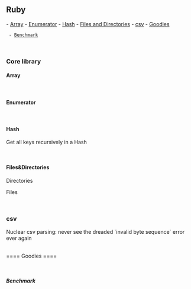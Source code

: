 == Ruby ==
- [[#Array|Array]]
- [[#Enumerator|Enumerator]]
- [[#Hash|Hash]]
- [[#Files&Directories|Files and Directories]]
- [[#csv|csv]]
- [[#Goodies|Goodies]]
  - [[#Benchmark|Benchmark]]

<br/>

=== Core library ===

==== Array ====
{{{class="ruby"
# reject values
  ["", "1", "2"].reject(&:empty?)

# Select values
  [10, 2, 1].select { |value| value >= 1 }

# Check values against condition
  [132, 12, 0.5].any? { |value| value > 1 }

# Select a random value
  %w(one two three).sample

# Sort hashes
  [{ age: 12, name: "John" }, { age: 21, name: "Betty" }].sort_by { |value_hash| value_hash[:age] }
}}}

<br/>

==== Enumerator ====
{{{class="ruby"
(1..4).each_with_object([]) { |item, ob| ob << item * 10 }
=> [10, 20, 30, 40]

> (1..4).each_with_object({}) { |i, ob| ob[i] = i * 10 }
=> {1=>10, 2=>20, 3=>30, 4=>40}
}}}

<br />

==== Hash ====
Get all keys recursively in a Hash

{{{class="ruby"
def get_all_keys(ha)
  ha.each_with_object([]) do |(key, value), keys|
    keys << key
    keys.concat(get_all_keys(value)) if value.is_a? Hash
  end
end
}}}

<br />

==== Files&Directories ====

Directories

{{{class="ruby"
Dir.pwd                             # Current directory
Dir.chdir "take_me_home/directory/" # Change directory
Dir.glob("*")                       # Array of files' name in pwd
Dir.glob('dir_name/**/*.{avi,m4a}') # Every avi and m4a files, including in sub-directories
Dir["/target_directory/*"]          # Array of files' path + name
}}}


Files

{{{class="ruby"
File.basename("my_code.rb")
}}}

<br/>

=== csv ===

Nuclear csv parsing: never see the dreaded `invalid byte sequence` error ever again

{{{class="ruby"
csv_file = File.read(file)
               .encode("UTF-8", "binary", invalid: :replace, undef: :replace, replace: "")
CSV.parse(csv_file, col_sep: ";", force_quotes: true, encoding: "utf-8")
}}}



<br />
==== Goodies ====

{{{class="ruby"
# Execute unix commands using backticks `. Returns a string
`wc -l line_count.csv`
}}}

<br/>

===== Benchmark =====
{{{class="ruby"
require "benchmark"

puts Benchmark.measure { "something".capitalize }

iterations = 1_000

Benchmark.bm(iterations) do |bm|
  bm.report "message here" do
    "something".capitalize
  end

  bm.report "another convoluted method" do
    "something"[0].upcase + "something"[1..-1]
  end
end
}}}
